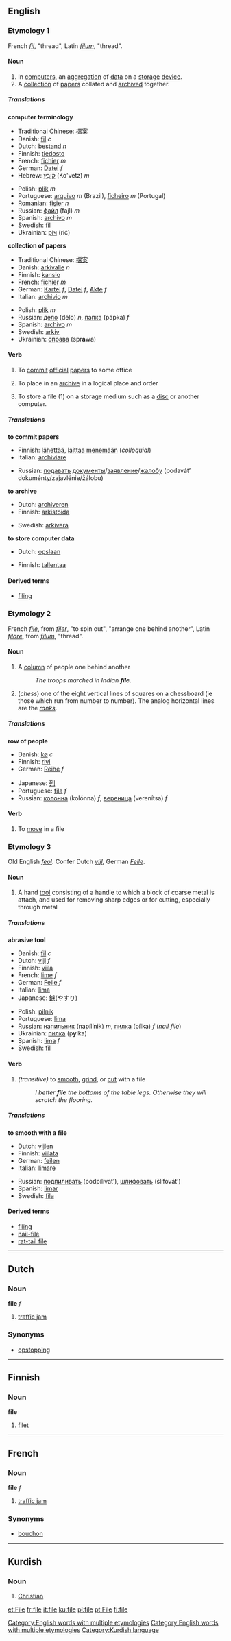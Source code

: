 ==English==
===Etymology 1===
French ''[[fil]]'', "thread", Latin ''[[filum]]'', "thread".
====Noun====
{{en-noun|file|files}}
#In [[computer]]s, an [[aggregation]] of [[data]] on a [[storage]] [[device]].
#A [[collection]] of [[paper]]s collated and [[archive]]d together.

=====Translations=====
'''computer terminology'''
{{top}}
*Traditional Chinese: [[檔案]]
*Danish: [[fil]] ''c''
*Dutch: [[bestand]] ''n''
*Finnish: [[tiedosto]]
*French: [[fichier]] ''m''
*German: [[Datei]] ''f''
*Hebrew: [[קובץ|קוֹבֶץ]] (Ko'vetz) ''m''
{{mid}}
*Polish: [[plik]] ''m''
*Portuguese: [[arquivo]] ''m'' (Brazil), [[ficheiro]] ''m'' (Portugal)
*Romanian: [[fişier]] ''n''
*Russian: [[файл]] (fajl) ''m''
*Spanish: [[archivo]] ''m''
*Swedish: [[fil]]
*Ukrainian: [[річ]] (rič)
{{bottom}}

'''collection of papers'''
{{top}}
*Traditional Chinese: [[檔案]]
*Danish: [[arkivalie]] ''n''
*Finnish: [[kansio]]
*French: [[fichier]] ''m''
*German: [[Kartei]] ''f'', [[Datei]] ''f'', [[Akte]] ''f''
*Italian: [[archivio]] ''m''
{{mid}}
*Polish: [[plik]] ''m''
*Russian: [[дело]] (délo) ''n'', [[папка]] (pápka) ''f''
*Spanish: [[archivo]] ''m''
*Swedish: [[arkiv]]
*Ukrainian: [[справа]] {{f}} (spr'''a'''wa)
{{bottom}}

====Verb====
{{en-verb|file|files|filed|filing}}
#{{transitive}} To [[commit]] [[official]] [[paper]]s to some office
#{{transitive}} To place in an [[archive]] in a logical place and order
#{{transitive}} To store a file (1) on a storage medium such as a [[disc]] or another computer.

=====Translations=====
'''to commit papers'''
{{top}}
*Finnish: [[lähettää]], [[laittaa menemään]] (''colloquial'')
*Italian: [[archiviare]]
{{mid}}
*Russian: [[подавать]] [[документ|документы]]/[[заявление]]/[[жалоба|жалобу]] (podavát’ dokuménty/zajavlénie/žálobu)
{{bottom}}

'''to archive'''
{{top}}
*Dutch: [[archiveren]]
*Finnish: [[arkistoida]]
{{mid}}
*Swedish: [[arkivera]]
{{bottom}}

'''to store computer data'''
{{top}}
*Dutch: [[opslaan]]
{{mid}}
*Finnish: [[tallentaa]]
{{bottom}}

====Derived terms====
*[[filing]]<!-- especially in the plural -->

===Etymology 2===
French ''[[file#French|file]]'', from ''[[filer]]'', "to spin out", "arrange one behind another", Latin ''[[filare]]'', from ''[[filum]]'', "thread".
====Noun====
{{en-noun|file|files}}
#A [[column]] of people one behind another
#:''The troops marched in Indian '''file'''.''
#(''chess'') one of the eight vertical lines of squares on a chessboard (ie those which run from number to number). The analog horizontal lines are the ''[[rank]]s''.
=====Translations=====
'''row of people'''
{{top}}
*Danish: [[kø]] ''c''
*Finnish: [[rivi]]
*German: [[Reihe]] ''f''
{{mid}}
*Japanese: [[列]]
*Portuguese: [[fila]] ''f''
*Russian: [[колонна]] (kolónna) ''f'', [[вереница]] (verenítsa) ''f''
{{bottom}}

====Verb====
{{en-verb|file|files|filed|filing}}
#{{intransitive}} To [[move]] in a file

===Etymology 3===
Old English ''[[feol]]''. Confer Dutch ''[[vijl]]'', German ''[[Feile]]''.
====Noun====
{{en-noun|file|files}}
#A hand [[tool]] consisting of a handle to which a block of coarse metal is attach, and used for removing sharp edges or for cutting, especially through metal
=====Translations=====
'''abrasive tool'''
{{top}}
*Danish: [[fil]] ''c''
*Dutch: [[vijl]] ''f''
*Finnish: [[viila]]
*French: [[lime]] ''f''
*German: [[Feile]] ''f''
*Italian: [[lima]]
*Japanese: [[鑢]](やすり)
{{mid}}
*Polish: [[pilnik]]
*Portuguese: [[lima]]
*Russian: [[напильник]] (napíl’nik) ''m'', [[пилка]] (pílka) ''f'' (''nail file'')
*Ukrainian: [[пилка]] {{f}} (p'''y'''lka)
*Spanish: [[lima]] ''f''
*Swedish: [[fil]]
{{bottom}}

====Verb====
{{conj|file|files|filed|filed|filing}}
#''(transitive)'' to [[smooth]], [[grind]], or [[cut]] with a file
#:''I better '''file''' the bottoms of the table legs. Otherwise they will scratch the flooring.''

=====Translations=====
'''to smooth with a file'''
{{top}}
*Dutch: [[vijlen]]
*Finnish: [[viilata]]
*German: [[feilen]]
*Italian: [[limare]]
{{mid}}
*Russian: [[подпиливать]] (podpílivat’), [[шлифовать]] (šlifovát’)
*Spanish: [[limar]]
*Swedish: [[fila]]
{{bottom}}

====Derived terms====
*[[filing]]
*[[nail-file]]
*[[rat-tail file]]

[[Category:English words with multiple etymologies]]

----
==Dutch==
===Noun===
'''file''' ''f''

#[[traffic jam]]

===Synonyms===
*[[opstopping]]

----
==Finnish==
===Noun===
'''file'''

#[[filet]]
----
==French==
===Noun===
'''file''' ''f''

#[[traffic jam]]

===Synonyms===
*[[bouchon]]


----

== Kurdish ==
===Noun===
# [[Christian]]

[[Category:English words with multiple etymologies]]

[[Category:Kurdish language]]

[[et:File]]
[[fr:file]]
[[it:file]]
[[ku:file]]
[[pl:file]]
[[pt:File]]
[[fi:file]]